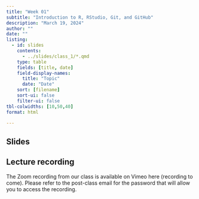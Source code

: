 ```yaml
---
title: "Week 01"
subtitle: "Introduction to R, RStudio, Git, and GitHub"
description: "March 19, 2024"
author: ""
date: ""
listing:
  - id: slides
    contents:
      - ../slides/class_1/*.qmd
    type: table
    fields: [title, date]
    field-display-names:
      title: "Topic"
      date: "Date"
    sort: [filename]
    sort-ui: false
    filter-ui: false
tbl-colwidths: [10,50,40]
format: html

---
```


## Slides

::: {#slides}
:::

## Lecture recording

The Zoom recording from our class is available on Vimeo here (recording to come). Please refer to the post-class email for the password that will allow you to access the recording. 